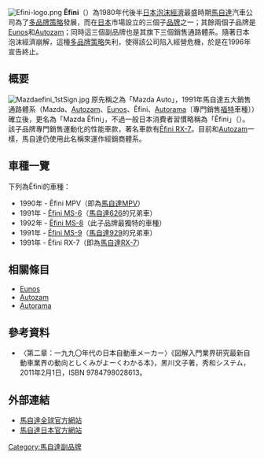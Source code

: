 [[Image:Efini-logo.png|right]]
'''Ẽfini'''（{{lang-ja|アンフィニ}}）為1980年代後半[[日本泡沫經濟|日本泡沫經濟]]最盛時期[[馬自達|馬自達]]汽車公司為了[[多品牌策略|多品牌策略]]發展，而在[[日本|日本]]市場設立的三個子[[品牌|品牌]]之一；其餘兩個子品牌是[[Eunos|Eunos]]和[[Autozam|Autozam]]；同時這三個副品牌也是其旗下三個銷售通路體系。隨著日本泡沫經濟崩解，這種[[多品牌策略|多品牌策略]]失利，使得該公司陷入經營危機，於是在1996年宣告終止。

== 概要 ==
[[File:Mazdaefini_1stSign.jpg|right]]
原先稱之為「Mazda Auto」，1991年馬自達五大銷售通路體系（Mazda、[[Autozam|Autozam]]、[[Eunos|Eunos]]、Ẽfini、[[Autorama|Autorama]]〔專門銷售[[福特|福特]]車種〕）確立後，更名為「Mazda Ẽfini」，不過一般日本消費者習慣略稱為「Ẽfini」（{{lang|ja|アンフィニ}}）。該子品牌專門銷售運動化的性能車款，著名車款有[[馬自達RX-7|Ẽfini RX-7]]。目前和[[Autozam|Autozam]]一樣，馬自達仍使用此名稱來運作經銷商體系。

== 車種一覽 ==
下列為Ẽfini的車種：
* 1990年 - Ẽfini MPV（即為[[馬自達8|馬自達MPV]]）
* 1991年 - [[Ẽfini_MS-6|Ẽfini MS-6]]（[[馬自達626|馬自達626]]的兄弟車）
* 1992年 - [[Ẽfini_MS-8|Ẽfini MS-8]]（此子品牌最獨特的車種）
* 1991年 - [[Ẽfini_MS-9|Ẽfini MS-9]]（[[馬自達929|馬自達929]]的兄弟車）
* 1991年 - Ẽfini RX-7（即為[[馬自達RX-7|馬自達RX-7]]）

==  相關條目 ==
* [[Eunos|Eunos]]
* [[Autozam|Autozam]]
* [[Autorama|Autorama]]

== 參考資料 ==
* 〈第二章：一九九〇年代の日本自動車メーカー〉《図解入門業界研究最新自動車業界の動向としくみがよーくわかる本》，黑川文子著，秀和システム，2011年2月1日，ISBN 9784798028613。
{{reflist}}

== 外部連結 ==
* [http://www.mazda.com/ 馬自達全球官方網站] {{Wayback|url=http://www.mazda.com/ |date=20110223224541 }}
* [http://www.mazda.co.jp/ 馬自達日本官方網站] {{Wayback|url=http://www.mazda.co.jp/ |date=20070701153921 }}

[[Category:馬自達副品牌|Category:馬自達副品牌]]